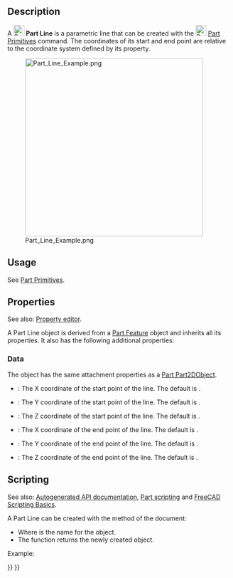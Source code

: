 <languages/>

{{Docnav
|[[Part_Point|Point]]
|[[Part_RegularPolygon|RegularPolygon]]
|[[Part_Workbench|Part]]
|IconL=Part_Point.svg
|IconR=Part_RegularPolygon.svg
|IconC=Workbench_Part.svg
}}

<div class="mw-translate-fuzzy">
{{GuiCommand/tr
|Name=Part Line
|Name/tr=Parça Çizgi
|MenuLocation=Parça → [[Part_CreatePrimitives/tr|Temel geometrik şekil oluştur]] → Çizgi
|Workbenches=[[Part_Workbench|Parça]],  [[OpenSCAD_Workbench|OpenSCAD]]
|SeeAlso=[[Part_Primitives|Part Primitives]]
}}
</div>

==Description==

A [[Image:Part_Line.svg|24px]] '''Part Line''' is a parametric line that can be created with the [[Image:Part_Primitives.svg|24px]] [[Part_Primitives|Part Primitives]] command. The coordinates of its start and end point are relative to the coordinate system defined by its {{PropertyData|Placement}} property.

[[Image:Part_Line_Example.png|400px]]

==Usage==

See [[Part_Primitives#Usage|Part Primitives]].

== Properties ==

See also: [[Property_editor|Property editor]].

A Part Line object is derived from a [[Part_Feature|Part Feature]] object and inherits all its properties. It also has the following additional properties:

=== Data ===

{{TitleProperty|Attachment}}

The object has the same attachment properties as a [[Part_Part2DObject#Data|Part Part2DObject]].

{{TitleProperty|Vertex 1 - Start}}

* {{PropertyData|X1|Distance}}: The X coordinate of the start point of the line. The default is {{Value|0mm}}.
* {{PropertyData|Y1|Distance}}: The Y coordinate of the start point of the line. The default is {{Value|0mm}}.
* {{PropertyData|Z1|Distance}}: The Z coordinate of the start point of the line. The default is {{Value|0mm}}.

{{TitleProperty|Vertex 2 - Finish}}

* {{PropertyData|X2|Distance}}: The X coordinate of the end point of the line. The default is {{Value|10mm}}.
* {{PropertyData|Y2|Distance}}: The Y coordinate of the end point of the line. The default is {{Value|10mm}}.
* {{PropertyData|Z2|Distance}}: The Z coordinate of the end point of the line. The default is {{Value|10mm}}.

== Scripting ==

See also: [https://freecad.github.io/SourceDoc/ Autogenerated API documentation], [[Part_scripting|Part scripting]] and [[FreeCAD_Scripting_Basics|FreeCAD Scripting Basics]].

A Part Line can be created with the {{Incode|addObject()}} method of the document:

{{Code|code=
line = FreeCAD.ActiveDocument.addObject("Part::Line", "myLine")
}}

* Where {{Incode|"myLine"}} is the name for the object.
* The function returns the newly created object.

Example:

{{Code|code=
import FreeCAD as App

doc = App.activeDocument()

line = doc.addObject("Part::Line", "myLine")
line.X1 = 1
line.Y1 = 3
line.Z1 = 6
line.X2 = 2
line.Y2 = 3
line.Z2 = 9

doc.recompute()
}}


{{Docnav
|[[Part_Point|Point]]
|[[Part_RegularPolygon|RegularPolygon]]
|[[Part_Workbench|Part]]
|IconL=Part_Point.svg
|IconR=Part_RegularPolygon.svg
|IconC=Workbench_Part.svg
}}

{{Part_Tools_navi{{#translation:}}}}
{{Userdocnavi{{#translation:}}}}